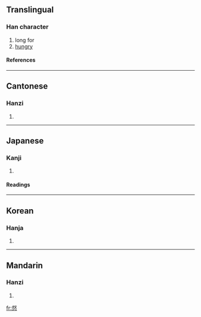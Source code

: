 ==Translingual==
===Han character===
{{Han char|rn=61|rad=心|as=08|sn=12|four=2733<sub>4</sub>|canj=卜水心 (YEP)}}
# long for
# [[hungry]]
====References====
{{Han ref|kx=0389.290|dkj=10755|dj=0723.160|hdz=42310.050|uh=60C4|ud=24772|bh=D8FD|bd=55549}}
----
==Cantonese==
===Hanzi===
{{yue-hanzi|jyut=|y=nik6}}
# {{defn|Cantonese}}
----
==Japanese==
===Kanji===
{{ja-kanji|grade=|rs=心08}}
# {{defn|Japanese}} 
====Readings====
{{ja-readings|on=[[でき]] (deki)|kun=[[ひもじい]] (himojii)}}
----
==Korean==
===Hanja===
{{ko-hanja|hangeul=녁>역|eumhun=|rv=nyeok>yeok|mr=nyŏk>yŏk|y=nyek>yek}}
# {{defn|Korean}}
----
==Mandarin==
===Hanzi===
{{cmn-hanzi|pin=[[nì]] ([[ni4]])|wg=ni<sup>4</sup>}}
# {{defn|Mandarin}}

[[fr:惄]]